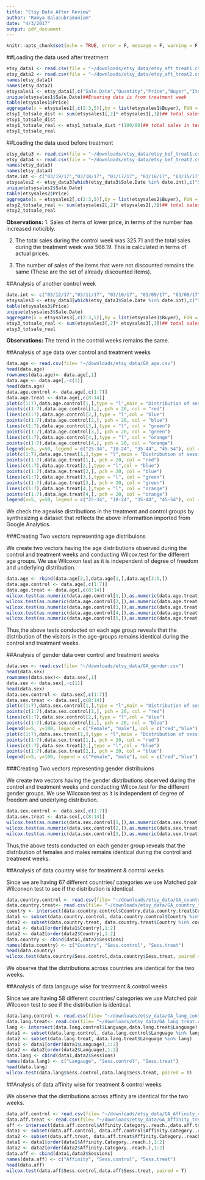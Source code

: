 ```yaml
---
title: "Etsy Data After Review"
author: "Ramya Balasubramaniam"
date: "4/3/2017"
output: pdf_document
---
```


```r
knitr::opts_chunk$set(echo = TRUE, error = F, message = F, warning = F, tidy = T, tidy.opts = list(blank = F, width.cutoff = 60))
```

##Loading the data used after treatment

```r
etsy_data1 <- read.csv(file = "~/downloads/etsy_data/etsy_aft_treat1.csv")
etsy_data2 <- read.csv(file = "~/downloads/etsy_data/etsy_aft_treat2.csv")
names(etsy_data1)
names(etsy_data2)
etsysales1 <- etsy_data1[,c("Sale.Date","Quantity","Price","Buyer","Item.Total")]
unique(etsysales1$Sale.Date)##Ensuring data is from treatment week
table(etsysales1$Price)
aggregate(x = etsysales1[,c(2:3,5)],by = list(etsysales1$Buyer), FUN = sum)##number of items & order value per buyer
etsy1_totsale_dist <- sum(etsysales1[,2]* etsysales1[,3])## total sales in terms of discounted price
etsy1_totsale_dist
etsy1_totsale_real <- etsy1_totsale_dist *(100/80)## total sales in terms of actual price
etsy1_totsale_real
```

##Loading the data used before treatment

```r
etsy_data3 <- read.csv(file = "~/downloads/etsy_data/etsy_bef_treat1.csv")
etsy_data4 <- read.csv(file = "~/downloads/etsy_data/etsy_bef_treat2.csv")
names(etsy_data3)
names(etsy_data4)
date.int <- c("03/19/17","03/18/17", "03/17/17", "03/16/17", "03/15/17","03/14/17", "03/13/17")
etsysales2 <- etsy_data3[which(etsy_data3$Sale.Date %in% date.int),c("Sale.Date","Quantity","Price","Buyer","Item.Total")]
unique(etsysales2$Sale.Date)
table(etsysales2$Price)
aggregate(x = etsysales2[,c(2:3,5)],by = list(etsysales2$Buyer), FUN = sum)##number of items & order value per buyer
etsy2_totsale_real <- sum(etsysales2[,2]* etsysales2[,3])## total sales in terms of actual price
etsy2_totsale_real
```

**Observations:** 1. Sales of items of lower price, in terms of the number has increased noticibly.

2. The total sales during the control week was 325.71 and the total sales during the treatment week was 566.19. This is calculated in terms of actual prices.

3. The number of sales of the items that were not discounted remains the same (These are the set of already discounted items).

##Analysis of another control week 

```r
date.int <- c("03/12/17","03/11/17", "03/10/17", "03/09/17", "03/08/17","03/07/17", "03/06/17")
etsysales3 <- etsy_data3[which(etsy_data3$Sale.Date %in% date.int),c("Sale.Date","Quantity","Price","Buyer","Item.Total")]
table(etsysales3$Price)
unique(etsysales3$Sale.Date)
aggregate(x = etsysales3[,c(2:3,5)],by = list(etsysales3$Buyer), FUN = sum)##number of items & order value per buyer
etsy3_totsale_real <- sum(etsysales3[,2]* etsysales3[,3])## total sales in terms of actual price
etsy3_totsale_real
```

**Observations:** The trend in the control weeks remains the same.

##Analysis of age data over control and treatment weeks

```r
data.age <- read.csv(file= "~/downloads/etsy_data/GA_age.csv")
head(data.age)
rownames(data.age)<- data.age[,1]
data.age <- data.age[,-c(1)]
head(data.age)
data.age.control <- data.age[,c(1:7)]
data.age.treat <- data.age[,c(8:14)]
plot(c(1:7),data.age.control[1,],type = "l",main = "Distribution of sessions across Age groups: control", xlab= "Day", ylab = "no. of sessions", ylim = c(min(data.age.control[1:4,]), max(data.age.control[1:4,])),col = "red")
points(c(1:7),data.age.control[1,], pch = 20, col = "red")
lines(c(1:7),data.age.control[2,],type = "l",col = "blue")
points(c(1:7),data.age.control[2,], pch = 20, col = "blue")
lines(c(1:7),data.age.control[3,],type = "l", col = "green")
points(c(1:7),data.age.control[3,], pch = 20, col = "green")
lines(c(1:7),data.age.control[4,],type = "l", col = "orange")
points(c(1:7),data.age.control[4,], pch = 20, col = "orange")
legend(x=5, y=50, legend = c("25-34", "18-24", "35-44", "45-54"), col = c("red","blue", "green", "orange"), lwd = 2, bty = "n", cex = 0.75)
plot(c(1:7),data.age.treat[1,],type = "l",main = "Distribution of sessions across Age groups: treatment", xlab= "Day", ylab = "no. of sessions", ylim = c(min(data.age.treat[1:4,]), max(data.age.treat[1:4,])),col = "red")
points(c(1:7),data.age.treat[1,], pch = 20, col = "red")
lines(c(1:7),data.age.treat[2,],type = "l",col = "blue")
points(c(1:7),data.age.treat[2,], pch = 20, col = "blue")
lines(c(1:7),data.age.treat[3,],type = "l", col = "green")
points(c(1:7),data.age.treat[3,], pch = 20, col = "green")
lines(c(1:7),data.age.treat[4,],type = "l", col = "orange")
points(c(1:7),data.age.treat[4,], pch = 20, col = "orange")
legend(x=5, y=50, legend = c("25-34", "18-24", "35-44", "45-54"), col = c("red","blue", "green", "orange"), lwd = 2, bty = "n", cex = 0.75)
```

We check the agewise distributions in the treatment and control groups by synthesizing a dataset that reflects the above informattion imported from Google Analytics.

###Creating Two vectors representing age distribuions

We create two vectors having the age distributions observed during the control and treatment weeks and conducting Wilcox.test for the different age groups. We use Wilcoxon test as it is independent of degree of freedom and underlying distribution.

```r
data.age <- rbind(data.age[2,],data.age[1,],data.age[3:5,])
data.age.control <- data.age[,c(1:7)]
data.age.treat <- data.age[,c(8:14)]
wilcox.test(as.numeric(data.age.control[1,]),as.numeric(data.age.treat[1,]))## Distribution among visitors in age group 18-24 yrs
wilcox.test(as.numeric(data.age.control[2,]),as.numeric(data.age.treat[2,]))## Distribution among visitors in age group 25-34 yrs
wilcox.test(as.numeric(data.age.control[3,]),as.numeric(data.age.treat[3,]))## Distribution among visitors in age group 35-44 yrs
wilcox.test(as.numeric(data.age.control[4,]),as.numeric(data.age.treat[4,]))## Distribution among visitors in age group 45-54 yrs
wilcox.test(as.numeric(data.age.control[5,]),as.numeric(data.age.treat[5,]))## Distribution among visitors in all age groups 
```

Thus,the above tests conducted on each age group reveals that the distribution of the visitors in the age-groups remains identical during the control and treatment weeks.

##Analysis of gender data over control and treatment weeks

```r
data.sex <- read.csv(file= "~/downloads/etsy_data/GA_gender.csv")
head(data.sex)
rownames(data.sex)<- data.sex[,1]
data.sex <- data.sex[,-c(1)]
head(data.sex)
data.sex.control <- data.sex[,c(1:7)]
data.sex.treat <- data.sex[,c(8:14)]
plot(c(1:7),data.sex.control[1,],type = "l",main = "Distribution of sessions across gender groups: control", xlab= "Day", ylab = "no. of sessions", ylim = c(min(data.sex.control[1:2,]), max(data.sex.control[1:2,])),col = "red")
points(c(1:7),data.sex.control[1,], pch = 20, col = "red")
lines(c(1:7),data.sex.control[2,],type = "l",col = "blue")
points(c(1:7),data.sex.control[2,], pch = 20, col = "blue")
legend(x=5, y=100, legend = c("Female", "male"), col = c("red","blue"), lwd = 2, bty = "n", cex = 0.75)
plot(c(1:7),data.sex.treat[1,],type = "l",main = "Distribution of sessions across gender groups: treatment", xlab= "Day", ylab = "no. of sessions", ylim = c(min(data.sex.treat[1:2,]), max(data.sex.treat[1:2,])),col = "red")
points(c(1:7),data.sex.treat[1,], pch = 20, col = "red")
lines(c(1:7),data.sex.treat[2,],type = "l",col = "blue")
points(c(1:7),data.sex.treat[2,], pch = 20, col = "blue")
legend(x=5, y=100, legend = c("Female", "male"), col = c("red","blue"), lwd = 2, bty = "n", cex = 0.75)
```

###Creating Two vectors representing gender distribuions

We create two vectors having the gender distributions observed during the control and treatment weeks and conducting Wilcox.test for the different gender groups. We use Wilcoxon test as it is independent of degree of freedom and underlying distribution.

```r
data.sex.control <- data.sex[,c(1:7)]
data.sex.treat <- data.sex[,c(8:14)]
wilcox.test(as.numeric(data.sex.control[1,]),as.numeric(data.sex.treat[1,]))## Distribution among females
wilcox.test(as.numeric(data.sex.control[2,]),as.numeric(data.sex.treat[2,]))## Distribution among malesrow
wilcox.test(as.numeric(data.sex.control[3,]),as.numeric(data.sex.treat[3,]))## Distribution among all visitors
```

Thus,the above tests conducted on each gender group reveals that the distribution of females and males remains identical during the control and treatment weeks.

##Analysis of data country wise for treatment & control weeks 

Since we are having 67 different countries/ categories we use Matched pair Wilconxon test to see if the distribution is identical.

```r
data.country.control <- read.csv(file= "~/downloads/etsy_data/GA_country_control.csv")
data.country.treat<- read.csv(file= "~/downloads/etsy_data/GA_country_treat.csv")
country <- intersect(data.country.control$Country,data.country.treat$Country)
data1 <- subset(data.country.control, data.country.control$Country %in% country)
data2 <- subset(data.country.treat, data.country.treat$Country %in% country)
data1 <- data1[order(data1$Country),1:2]
data2 <- data2[order(data2$Country),1:2]
data.country <- cbind(data1,data2$Sessions)
names(data.country) <- c("Country", "Sess.control", "Sess.treat")
head(data.country)
wilcox.test(data.country$Sess.control,data.country$Sess.treat, paired = T)
```

We observe that the distributions across countries are identical for the two weeks.

##Analysis of data langauge wise for treatment & control weeks 

Since we are having 58 different countries/ categories we use Matched pair Wilcoxon test to see if the distribution is identical.

```r
data.lang.control <- read.csv(file= "~/downloads/etsy_data/GA_lang_control.csv")
data.lang.treat<- read.csv(file= "~/downloads/etsy_data/GA_lang_treat.csv")
lang <- intersect(data.lang.control$Language,data.lang.treat$Language)
data1 <- subset(data.lang.control, data.lang.control$Language %in% lang)
data2 <- subset(data.lang.treat, data.lang.treat$Language %in% lang)
data1 <- data1[order(data1$Language),1:2]
data2 <- data2[order(data2$Language),1:2]
data.lang <- cbind(data1,data2$Sessions)
names(data.lang) <- c("Langauge", "Sess.control", "Sess.treat")
head(data.lang)
wilcox.test(data.lang$Sess.control,data.lang$Sess.treat, paired = T)
```

##Analysis of data affinity wise for treatment & control weeks 

We observe that the distributions across affinity are identical for the two weeks.

```r
data.aff.control <- read.csv(file= "~/downloads/etsy_data/GA_Affinity_control.csv")
data.aff.treat <- read.csv(file= "~/downloads/etsy_data/GA_Affinity_treat.csv")
aff <- intersect(data.aff.control$Affinity.Category..reach.,data.aff.treat$Affinity.Category..reach.)
data1 <- subset(data.aff.control, data.aff.control$Affinity.Category..reach. %in% aff)
data2 <- subset(data.aff.treat, data.aff.treat$Affinity.Category..reach. %in% aff)
data1 <- data1[order(data1$Affinity.Category..reach.),1:2]
data2 <- data2[order(data2$Affinity.Category..reach.),1:2]
data.aff <- cbind(data1,data2$Sessions)
names(data.aff) <- c("Affinity", "Sess.control", "Sess.treat")
head(data.aff)
wilcox.test(data.aff$Sess.control,data.aff$Sess.treat, paired = T)
```
